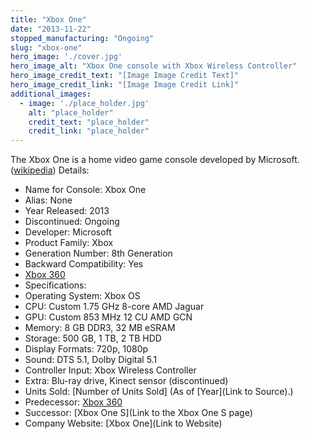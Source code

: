 ```yaml
---
title: "Xbox One"
date: "2013-11-22"
stopped_manufacturing: "Ongoing"
slug: "xbox-one"
hero_image: './cover.jpg'
hero_image_alt: "Xbox One console with Xbox Wireless Controller"
hero_image_credit_text: "[Image Image Credit Text]"
hero_image_credit_link: "[Image Image Credit Link]"
additional_images:
  - image: './place_holder.jpg'
    alt: "place_holder"
    credit_text: "place_holder"
    credit_link: "place_holder"
---
```

The Xbox One is a home video game console developed by Microsoft. ([wikipedia](https://en.wikipedia.org.org/wiki/Xbox_One))
Details:
- Name for Console: Xbox One
- Alias: None
- Year Released: 2013
- Discontinued: Ongoing
- Developer: Microsoft
- Product Family: Xbox
- Generation Number: 8th Generation
- Backward Compatibility: Yes
- [Xbox 360](https://en.wikipedia.org.org/wiki/List_of_backward-compatible_games_for_Xbox_One)
- Specifications:
- Operating System: Xbox OS
- CPU: Custom 1.75 GHz 8-core AMD Jaguar
- GPU: Custom 853 MHz 12 CU AMD GCN
- Memory: 8 GB DDR3, 32 MB eSRAM
- Storage: 500 GB, 1 TB, 2 TB HDD
- Display Formats: 720p, 1080p
- Sound: DTS 5.1, Dolby Digital 5.1
- Controller Input: Xbox Wireless Controller
- Extra: Blu-ray drive, Kinect sensor (discontinued)
- Units Sold: [Number of Units Sold] (As of [Year](Link to Source).)
- Predecessor: [Xbox 360](https://en.wikipedia.org.org/wiki/Xbox_360)
- Successor: [Xbox One S](Link to the Xbox One S page)
- Company Website: [Xbox One](Link to Website)

